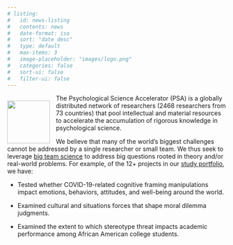 ```yaml
---
# listing:
#   id: news-listing
#   contents: news
#   date-format: iso
#   sort: "date desc"
#   type: default
#   max-items: 3
#   image-placeholder: "images/logo.png"
#   categories: false
#   sort-ui: false
#   filter-ui: false
---
```


<img src="images/logo.png" style="float:left; padding: 1em 1em 0 0; width: 7em; min-width: 50px;"/>

The Psychological Science Accelerator (PSA) is a globally distributed network of researchers (2468 researchers from 73 countries) that pool intellectual and material resources to accelerate the accumulation of rigorous knowledge in psychological science.

We believe that many of the world's biggest challenges cannot be addressed by a single researcher or small team. We thus seek to leverage [big team science](https://www.nature.com/articles/d41586-022-00150-2) to address big questions rooted in theory and/or real-world problems. For example, of the 12+ projects in our [study portfolio](projects.html), we have:

-   Tested whether COVID-19-related cognitive framing manipulations impact emotions, behaviors, attitudes, and well-being around the world.

-   Examined cultural and situations forces that shape moral dilemma judgments.

-   Examined the extent to which stereotype threat impacts academic performance among African American college students.

<!--
### Recent News

::: {#news-listing}
:::

[Older news...](news.html)
-->